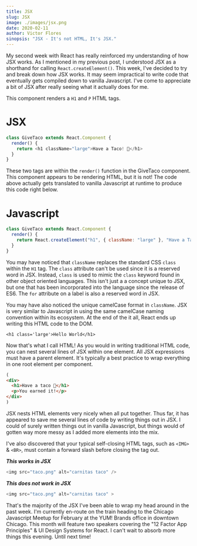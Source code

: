 ```yaml
---
title: JSX
slug: JSX
image: ./images/jsx.png
date: 2020-02-11
author: Victor Flores
sinopsis: "JSX - It's not HTML, It's JSX."
---
```


My second week with React has really reinforced my understanding of how JSX works. As I mentioned in my previous post, I understood JSX as a shorthand for calling `React.createElement()`. This week, I've decided to try and break down how JSX works. It may seem impractical to write code that eventually gets compiled down to vanilla Javascript. I've come to appreciate a bit of JSX after really seeing what it actually does for me.

This component renders a `H1` and `P` HTML tags.

# JSX

```javascript
class GiveTaco extends React.Component {
  render() {
    return <h1 className="large">Have a Taco! 🌮</h1>
  }
}
```

These two tags are within the `render()` function in the GiveTaco component. This component appears to be rendering HTML, but it is not! The code above actually gets translated to vanilla Javascript at runtime to produce this code right below.

# Javascript

```javascript
class GiveTaco extends React.Component {
  render() {
    return React.createElement("h1", { className: "large" }, "Have a Taco 🌮")
  }
}
```

You may have noticed that `className` replaces the standard CSS `class` within the `H1` tag. The `class` attribute can't be used since it is a reserved word in JSX. Instead, `class` is used to mimic the `class` keyword found in other object oriented languages. This isn't just a a concept unique to JSX, but one that has been incorporated into the language since the release of ES6. The `for` attribute on a label is also a reserved word in JSX.

You may have also noticed the unique camelCase format in `className`. JSX is very similar to Javascript in using the same camelCase naming convention within its ecosystem. At the end of the it all, React ends up writing this HTML code to the DOM.

`<h1 class='large'>Hello World</h1>`

Now that's what I call HTML! As you would in writing traditional HTML code, you can nest several lines of JSX within one element. All JSX expressions must have a parent element. It's typically a best practice to wrap everything in one root element per component.

```html
(
<div>
  <h1>Have a taco 🌮</h1>
  <p>You earned it!</p>
</div>
)
```

JSX nests HTML elements very nicely when all put together. Thus far, it has appeared to save me several lines of code by writing things out in JSX. I could of surely written things out in vanilla Javascript, but things would of gotten way more messy as I added more elements into the mix.

I've also discovered that your typical self-closing HTML tags, such as `<IMG>` & `<BR>`, must contain a forward slash before closing the tag out.

**_This works in JSX_**

```javascript
<img src="taco.png" alt="carnitas taco" />
```

**_This does not work in JSX_**

```javascript
<img src="taco.png" alt="carnitas taco" >
```

That's the majority of the JSX I've been able to wrap my head around in the past week. I'm currently en-route on the train heading to the Chicago Javascript Meetup for February at the YUM! Brands office in downtown Chicago. This month will feature two speakers covering the "12 Factor App Principles" & UI Design Systems for React. I can't wait to absorb more things this evening. Until next time!
